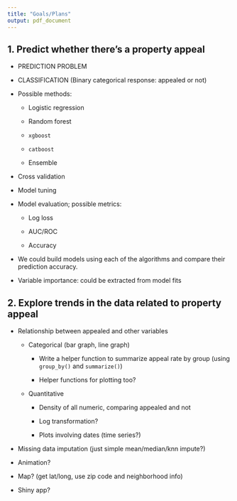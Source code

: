 ```yaml
---
title: "Goals/Plans"
output: pdf_document
---
```


## 1. Predict whether there's a property appeal

*   PREDICTION PROBLEM

*   CLASSIFICATION (Binary categorical response: appealed or not)

*   Possible methods: 

    *   Logistic regression
  
    *   Random forest
  
    *   `xgboost`
  
    *   `catboost`
  
    *   Ensemble
    
*   Cross validation

*   Model tuning

*   Model evaluation; possible metrics:

    *   Log loss
    
    *   AUC/ROC
    
    *   Accuracy
  
*   We could build models using each of the algorithms and compare their prediction accuracy.

*   Variable importance: could be extracted from model fits

## 2. Explore trends in the data related to property appeal

*   Relationship between appealed and other variables

    *   Categorical (bar graph, line graph)
    
        *   Write a helper function to summarize appeal rate by group (using `group_by()` and `summarize()`)
        
        *   Helper functions for plotting too?
    
    *   Quantitative
    
        *   Density of all numeric, comparing appealed and not
        
        *   Log transformation?
        
        *   Plots involving dates (time series?)

*   Missing data imputation (just simple mean/median/knn impute?)

*   Animation?
    
*   Map? (get lat/long, use zip code and neighborhood info)

*   Shiny app?